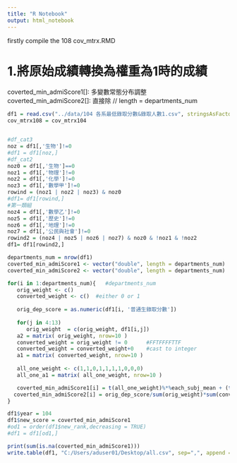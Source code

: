 ---
title: "R Notebook"
output: html_notebook
---
firstly compile the 108 cov_mtrx.RMD  

# 1.將原始成績轉換為權重為1時的成績
coverted_min_admiScore1[]: 多變數常態分布調整
coverted_min_admiScore2[]: 直接除
// length = departments_num

```{r}
df1 = read.csv("../data/104 各系最低錄取分數&錄取人數1.csv", stringsAsFactors = FALSE)
cov_mtrx108 = cov_mtrx104


#df_cat3
noz = df1[,'生物']!=0
#df1 = df1[noz,]
#df_cat2
noz0 = df1[,'生物']==0
noz1 = df1[,'物理']!=0
noz2 = df1[,'化學']!=0
noz3 = df1[,'數學甲']!=0
rowind = (noz1 | noz2 | noz3) & noz0
#df1= df1[rowind,]
#第一類組
noz4 = df1[,'數學乙']!=0
noz5 = df1[,'歷史']!=0
noz6 = df1[,'地理']!=0
noz7 = df1[,'公民與社會']!=0
rowind2 = (noz4 | noz5 | noz6 | noz7) & noz0 & !noz1 & !noz2
df1= df1[rowind2,]

departments_num = nrow(df1)
coverted_min_admiScore1 <- vector("double", length = departments_num)    #computed by covariance matrix
coverted_min_admiScore2 <- vector("double", length = departments_num)    #devided the min admiScore from excel directly

for(i in 1:departments_num){   #departments_num
   orig_weight <- c()
   converted_weight <- c()  #either 0 or 1
   
   orig_dep_score = as.numeric(df1[i, '普通生錄取分數'])
   
   for(j in 4:13)
      orig_weight  = c(orig_weight, df1[i,j])
   a2 = matrix( orig_weight, nrow=10 )
   converted_weight = orig_weight != 0      #FFTFFFFTTF
   converted_weight = converted_weight+0    #cast to integer
   a1 = matrix( converted_weight, nrow=10 )
   
   all_one_weight <- c(1,1,0,1,1,1,1,0,0,0)
   all_one_a1 = matrix( all_one_weight, nrow=10 )

   coverted_min_admiScore1[i] = t(all_one_weight)%*%each_subj_mean + (t(all_one_weight)%*%cov_mtrx108%*%a2)/(t(a2)%*%cov_mtrx108%*%a2)*(orig_dep_score-t(a2)%*%each_subj_mean)   
  coverted_min_admiScore2[i] = orig_dep_score/sum(orig_weight)*sum(converted_weight)
}

df1$year = 104
df1$new_score = coverted_min_admiScore1
#od1 = order(df1$new_rank,decreasing = TRUE) 
#df1 = df1[od1,]

print(sum(is.na(coverted_min_admiScore1)))
write.table(df1, "C:/Users/aduser01/Desktop/all.csv", sep=",", append = TRUE)
```

